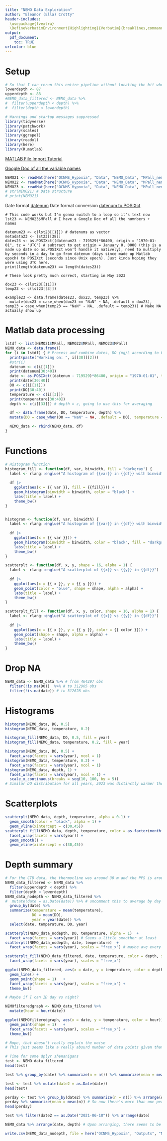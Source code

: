 ```yaml
---
title: "NEMO Data Exploration"
author: "Eleanor (Ella) Crotty"
header-includes:
  \usepackage{fvextra}
  \DefineVerbatimEnvironment{Highlighting}{Verbatim}{breaklines,commandchars=\\\{\}}
output:
  pdf_document:
    toc: TRUE
urlcolor: blue
---
```


# Setup

```r
# So that I can rerun this entire pipeline without locating the bit where I filter - set lower and upper depth bound here
lowerdepth <- 87
upperdepth <- 83
#NEMO_data_filtered <- NEMO_data %>% 
#  filter(upperdepth < depth) %>% 
#  filter(depth < lowerdepth)
```


```r
# Warnings and startup messages suppressed
library(tidyverse)
library(patchwork)
library(scales)
library(ggrepel)
library(readxl)
library(here)
library(R.matlab)
```

[MATLAB File Import Tutorial](https://www.kaggle.com/code/rtatman/reading-mat-files-into-r)

[Google Doc of all the variable names](https://docs.google.com/document/d/1SiRRqH9jys-Y2ktuFyQ8E0s6KkJ8H664Lvph6HtfY78/edit)

```r
NEMO21 <- readMat(here("OCNMS_Hypoxia", "Data", "NEMO_Data", "MPall_nemo21a_sn106.mat"))
NEMO22 <- readMat(here("OCNMS_Hypoxia", "Data", "NEMO_Data", "MPall_nemo22a_sn106.mat"))
NEMO23 <- readMat(here("OCNMS_Hypoxia", "Data", "NEMO_Data", "MPall_nemo23a_sn106.mat"))
# str(NEMO21) # Data structure
# print(NEMO21)
```

Date format [datenum](https://www.mathworks.com/help/matlab/ref/datenum.html)
Date format conversion [datenum to POSIXct](https://stackoverflow.com/questions/30072063/how-to-extract-the-time-using-r-from-a-matlab-serial-date-number)

```
# This code works but I'm gonna switch to a loop so it's text now
lst23 <- NEMO23$MPall # I have a Google Doc of all the numnbers + names

datenum23 <- c(lst23[[1]]) # datenums as vector
metadata23 <- lst23[[38]]
dates23 <- as.POSIXct((datenum23 - 719529)*86400, origin = "1970-01-01", tz = "UTC") # subtract to get origin = January 0, 0000 (this is a made up date so as.POSIXct won't handle it natively), need to multiply by seconds in a day to go from datenum (days since made up Matlab epoch) to POSIXct (seconds since Unix epoch). Just kinda hoping they were using UTC here.
print(length(datenum23) == length(dates23))

# These look pretty much correct, starting in May 2023

dox23 <- c(lst23[[11]])
temp23 <- c(lst23[[3]])

example23 <- data.frame(dates23, dox23, temp23) %>% 
  mutate(dox23 = case_when(dox23 == "NaN" ~ NA, .default = dox23), temp23 = case_when(temp23 == "NaN" ~ NA, .default = temp23)) # Make NA actually show up
```

# Matlab data processing
```r
lstdf <- list(NEMO21$MPall, NEMO22$MPall, NEMO23$MPall)
NEMO_data <- data.frame()
for (i in lstdf) { # Process and combine dates, DO (mg/L according to ERDDAP server that doesn't have the 2023 data), and temp (C)
  print(paste("Working on: ", i[[38]][2]))
  #str(i)
  datenum <- c(i[[1]])
  print(datenum[30:40])
  date <- as.POSIXct((datenum - 719529)*86400, origin = "1970-01-01", tz = "UTC") # subtract to get origin = January 0, 0000 (this is a made up date so as.POSIXct won't handle it natively), need to multiply by seconds in a day to go from datenum (days since made up Matlab epoch) to POSIXct (seconds since Unix epoch). Since it's from an epoch this should be UTC and be fine.
  print(date[30:40])
  DO <- c(i[[11]])
  print(DO[30:40])
  temperature <- c(i[[3]])
  print(temperature[30:40])
  depth <- c(i[[33]]) # depth = z, going to use this for averaging

  df <- data.frame(date, DO, temperature, depth) %>% 
  mutate(DO = case_when(DO == "NaN" ~ NA, .default = DO), temperature = case_when(temperature == "NaN" ~ NA, .default = temperature), year = as.factor(year(date)))  # Make NA actually show up

  NEMO_data <- rbind(NEMO_data, df)
}
```

# Functions
```r
# Histogram function
histogram_fill <- function(df, var, binwidth, fill = "darkgray") {
  label <- rlang::englue("A histogram of {{var}} in {{df}} with binwidth {binwidth}")
  
  df |> 
    ggplot(aes(x = {{ var }}, fill = {{fill}})) + 
    geom_histogram(binwidth = binwidth, color = "black") + 
    labs(title = label) +
    theme_bw()
}


histogram <- function(df, var, binwidth) {
  label <- rlang::englue("A histogram of {{var}} in {{df}} with binwidth {binwidth}")
  
  df |> 
    ggplot(aes(x = {{ var }})) + 
    geom_histogram(binwidth = binwidth, color = "black", fill = "darkgray") + 
    labs(title = label) +
    theme_bw()
}
```

```r
scatterplt <- function(df, x, y, shape = 16, alpha = 1) {
  label <- rlang::englue("A scatterplot of {{x}} vs {{y}} in {{df}}")
  
  df |> 
    ggplot(aes(x = {{ x }}, y = {{ y }})) + 
    geom_point(color = "blue", shape = shape, alpha = alpha) + 
    labs(title = label) +
    theme_bw()
}

scatterplt_fill <- function(df, x, y, color, shape = 16, alpha = 1) {
  label <- rlang::englue("A scatterplot of {{x}} vs {{y}} in {{df}}")
  
  df |> 
    ggplot(aes(x = {{ x }}, y = {{ y }}, color = {{ color }})) + 
    geom_point(shape = shape, alpha = alpha) + 
    labs(title = label) +
    theme_bw()
}
```

# Drop NA
```r
NEMO_data <- NEMO_data %>% # from 464297 obs
  filter(!is.na(DO))  %>% # to 312905 obs
  filter(!is.na(date)) # to 312628 obs
```

# Histograms
```r
histogram(NEMO_data, DO, 0.5)
histogram(NEMO_data, temperature, 0.2)

histogram_fill(NEMO_data, DO, 0.5, fill = year)
histogram_fill(NEMO_data, temperature, 0.2, fill = year)

histogram(NEMO_data, DO, 0.5) +
  facet_wrap(facets = vars(year), ncol = 1)
histogram(NEMO_data, temperature, 0.2) +
  facet_wrap(facets = vars(year), ncol = 1)
histogram(NEMO_data, depth, 1) +
  facet_wrap(facets = vars(year), ncol = 1) +
  scale_x_continuous(breaks = seq(10, 100, by = 5))
# Similar DO distribution for all years, 2023 was distinctly warmer though.
```
# Scatterplots

```r
scatterplt(NEMO_data, depth, temperature, alpha = 0.1) +
  geom_smooth(color = "black", alpha = 1) +
  geom_vline(xintercept = c(30,45))
scatterplt_fill(NEMO_data, depth, temperature, color = as.factor(month(date)), alpha = 0.01) +
  facet_wrap(facets = vars(year)) +
  geom_smooth() +
  geom_vline(xintercept = c(30,45))
```

# Depth summary

```r
# For the CTD data, the thermocline was around 30 m and the PPS is around 35 m, so I averaged the temperatures from 30-45m. Based on the depth/temp graph here, I think I can safely do that with the NEMO data as well! It is not as clear of a thermocline, but I do think 30-45 is pretty similar.
NEMO_data_filtered <- NEMO_data %>% 
  filter(upperdepth < depth) %>% 
  filter(depth < lowerdepth)
NEMO_data_nodepth <- NEMO_data_filtered %>% 
#  mutate(date = as.Date(date)) %>% # uncomment this to average by day
  group_by(date) %>% 
  summarize(temperature = mean(temperature), 
            DO = mean(DO),
            year = year(date)) %>% 
  select(date, temperature, DO, year)

scatterplt(NEMO_data_nodepth, DO, temperature, alpha = 1)  +
  facet_wrap(facets = vars(year)) # Seems a little smoother at least
scatterplt(NEMO_data_nodepth, date, temperature)  +
  facet_wrap(facets = vars(year), scales = "free_x") # maybe avg every few days - the depths are different on different days. or narrower range of depths? it travels about 10 meters a day

scatterplt_fill(NEMO_data_filtered, date, temperature, color = depth, shape = 1)  +
  facet_wrap(facets = vars(year), scales = "free_x") 

ggplot(NEMO_data_filtered, aes(x = date, y = temperature, color = depth)) +
  geom_line() +
  geom_point(shape = 1)   +
  facet_wrap(facets = vars(year), scales = "free_x") +
  theme_bw()

# Maybe if I can ID day vs night? 

NEMOfilteredgraph <- NEMO_data_filtered %>% 
  mutate(hour = hour(date))

ggplot(NEMOfilteredgraph, aes(x = date, y = temperature, color = hour)) +
  geom_point(shape = 1)   +
  facet_wrap(facets = vars(year), scales = "free_x") +
  theme_bw()

# Nope, that doesn't really explain the noise
# This just seems like a really absurd number of data points given that it seems to only sample each date once a week - what's going on here?
```

```r
# Time for some dplyr shenanigans
test <- NEMO_data_filtered
head(test)

test %>% group_by(date) %>% summarize(n = n()) %>% summarize(mean = mean(n)) # There's one per time

test <- test %>% mutate(date2 = as.Date(date))
head(test)

perday <- test %>% group_by(date2) %>% summarize(n = n()) %>% arrange(date2)
perday %>% summarize(mean = mean(n)) # So now there's more than one per day - where?
head(perday)

test %>% filter(date2 == as.Date("2021-06-18")) %>% arrange(date)

NEMO_data %>% arrange(date, depth) # Upon arranging, there seems to be one of each depth (with different DO and oxygen) for each timepoint, which are about 4 hours apart. Does the mooring really do a transect every 4 hours and it's just sorted weird on import?
```


```r
write.csv(NEMO_data_nodepth, file = here("OCNMS_Hypoxia", "Outputs", "NEMO_Data_Clean.csv"))
```

